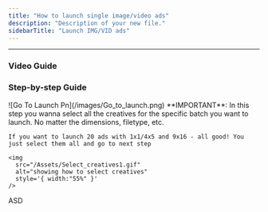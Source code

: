 ```yaml
---
title: "How to launch single image/video ads"
description: "Description of your new file."
sidebarTitle: "Launch IMG/VID ads"
---
```


---

### Video Guide

### Step-by-step Guide

<Steps>
  <Step title="Go to 'Launch' and click 'Select Creatives'">
    ![Go To Launch Pn](/images/Go_to_launch.png)
  </Step>
  <Step title="Select the creatives for your IMG/VID ads and click 'Continue'">
    **IMPORTANT**: In this step you wanna select all the creatives for the specific batch you want to launch. No matter the dimensions, filetype, etc. 

    If you want to launch 20 ads with 1x1/4x5 and 9x16 - all good! You just select them all and go to next step

    <img
      src="/Assets/Select_creatives1.gif"
      alt="showing how to select creatives"
      style='{ width:"55%" }'
    />
  </Step>
  <Step title="Next step is to group creatives for the IMG/VID ads">
    ASD
  </Step>
</Steps>